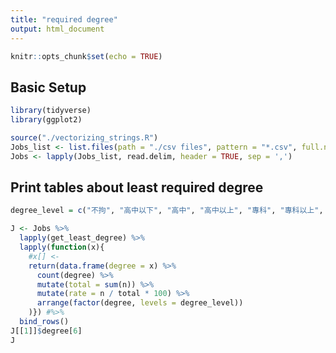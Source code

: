 ```yaml
---
title: "required degree"
output: html_document
---
```


```r
knitr::opts_chunk$set(echo = TRUE)
```

## Basic Setup
```r
library(tidyverse)
library(ggplot2)

source("./vectorizing_strings.R")
Jobs_list <- list.files(path = "./csv files", pattern = "*.csv", full.names = TRUE)
Jobs <- lapply(Jobs_list, read.delim, header = TRUE, sep = ',')

```


## Print tables about least required degree

```r

degree_level = c("不拘", "高中以下", "高中", "高中以上", "專科", "專科以上", "大學", "大學以上", "碩士", "碩士以上", "博士")

J <- Jobs %>% 
  lapply(get_least_degree) %>% 
  lapply(function(x){
    #x[] <- 
    return(data.frame(degree = x) %>% 
      count(degree) %>%
      mutate(total = sum(n)) %>%
      mutate(rate = n / total * 100) %>%
      arrange(factor(degree, levels = degree_level))
    )}) #%>%
  bind_rows()
J[[1]]$degree[6]
J

```